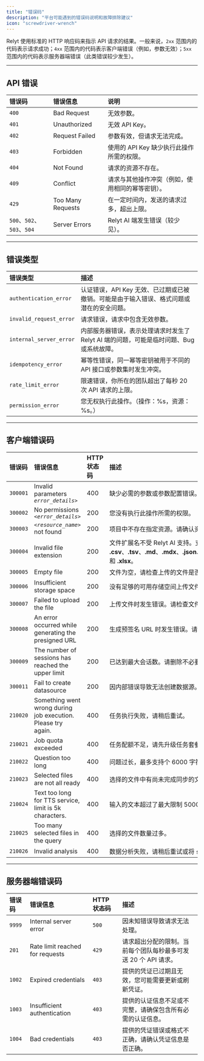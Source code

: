 ```yaml
---
title: "错误码"
description: "平台可能遇到的错误码说明和故障排除建议"
icon: "screwdriver-wrench"
---
```


Relyt 使用标准的 HTTP 响应码来指示 API 请求的结果。一般来说，`2xx` 范围内的代码表示请求成功；`4xx` 范围内的代码表示客户端错误（例如，参数无效）；`5xx` 范围内的代码表示服务器端错误（此类错误较少发生）。

---

## API 错误

| 错误码 | 错误信息 | 说明 |
| :- | :- | :- |
| `400` | Bad Request | 无效参数。 |
| `401` | Unauthorized | 无效 API Key。 |
| `402` | Request Failed | 参数有效，但请求无法完成。 |
| `403` | Forbidden | 使用的 API Key 缺少执行此操作所需的权限。 |
| `404` | Not Found | 请求的资源不存在。 |
| `409` | Conflict | 请求与其他操作冲突（例如，使用相同的幂等密钥）。 |
| `429` | Too Many Requests | 在一定时间内，发送的请求过多，超出上限。 |
| `500`、`502`、`503`、`504` | Server Errors | Relyt AI 端发生错误（较少见）。 |

---

## 错误类型

| 错误类型 | 描述 |
| :- | :- |
| `authentication_error` | 认证错误，API Key 无效、已过期或已被撤销。可能是由于输入错误、格式问题或潜在的安全问题。 |
| `invalid_request_error` | 请求错误，请求中包含无效参数。 |
| `internal_server_error` | 内部服务器错误，表示处理请求时发生了 Relyt AI 端的问题，可能是临时问题、Bug 或系统故障。 |
| `idempotency_error` | 幂等性错误，同一幂等密钥被用于不同的 API 接口或参数集时发生冲突。 |
| `rate_limit_error` | 限速错误，你所在的团队超出了每秒 20 次 API 请求的上限。 |
| `permission_error` | 您无权执行此操作。（操作：%s，资源：%s。） |

---

## 客户端错误码

| 错误码 | 错误信息 | HTTP 状态码 | 描述 |
| :- | :- | :- | :- |
| `300001` | Invalid parameters *`error_details>`* | 400 | 缺少必需的参数或参数配置错误。请检查所有参数是否设置正确。 |
| `300002` | No permissions *`<error_details>`* | 200 | 您没有执行此操作所需的权限。 |
| `300003` | *`<resource_name>`* not found | 200 | 项目中不存在指定资源。请确认资源 ID 是否正确。 |
| `300004` | Invalid file extension | 200 | 文件扩展名不受 Relyt AI 支持。支持的扩展名包括 **.csv**、**.tsv**、**.md**、**.mdx**、**.json**、**.txt**、**.pdf**、**.pptx**、**.ppt**、**.doc**、**.docx**、**.xls** 和 **.xlsx**。 |
| `300005` | Empty file | 200 | 文件为空，请检查上传的文件是否正确。 |
| `300006` | Insufficient storage space | 200 | 没有足够的可用存储空间上传文件。请先升级容量套餐。 |
| `300007` | Failed to upload the file | 200 | 上传文件时发生错误。请检查文件格式是否受支持，然后再试。 |
| `300008` | An error occurred while generating the presigned URL | 200 | 生成预签名 URL 时发生错误。请检查所有参数是否正确设置，然后重试。 |
| `300009` | The number of sessions has reached the upper limit | 200 | 已达到最大会话数。请删除不必要的会话，然后再试。 |
| `300011` | Fail to create datasource | 200 | 因内部错误导致无法创建数据源。 |
| `210020` | Something went wrong during job execution. Please try again. | 400 | 任务执行失败，请稍后重试。 |
| `210021` | Job quota exceeded | 400 | 任务配额不足，请先升级任务套餐。 |
| `210022` | Question too long | 400 | 问题过长，最多支持个 6000 字符。 |
| `210023` | Selected files are not all ready | 400 | 选择的文件中有尚未完成同步的文件。 |
| `210024` | Text too long for TTS service, limit is 5k characters. | 400 | 输入的文本超过了最大限制 5000 字符，请缩短文本。 |
| `210025` | Too many selected files in the query | 400 | 选择的文件数量过多。 |
| `210026` | Invalid analysis | 400 | 数据分析失败，请稍后重试或将 `stream` 设置为 true 后重新发起任务。 |

---

## 服务器端错误码

| 错误码 | 错误信息 | HTTP 状态码 | 描述 |
| :- | :- | :- | :- |
| `9999` | Internal server error | `500` | 因未知错误导致请求无法处理。 |
| `201` | Rate limit reached for requests | `429` | 请求超出分配的限制。当前每个团队每秒最多可发送 20 个 API 请求。 |
| `1002` | Expired credentials | `403` | 提供的凭证已过期且无效，您可能需要更新或刷新凭证。 |
| `1003` | Insufficient authentication | `403` | 提供的认证信息不足或不完整，请确保包含所有必需的认证信息。 |
| `1004` | Bad credentials | `403` | 提供的凭证错误或格式不正确，请确认凭证信息是否正确。 |

